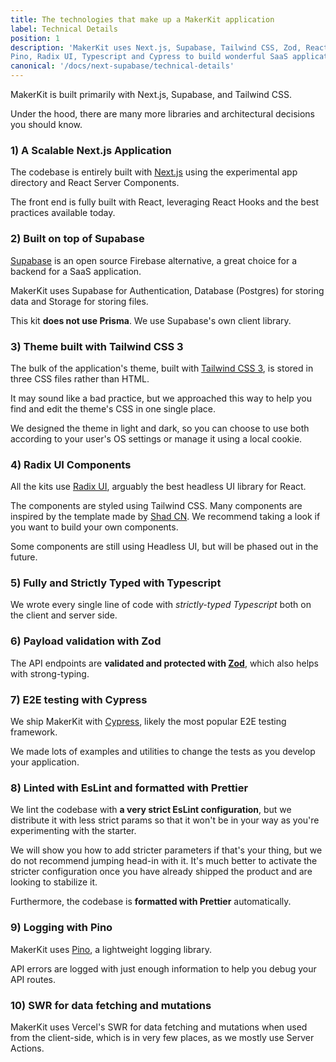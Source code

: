 ```yaml
---
title: The technologies that make up a MakerKit application
label: Technical Details
position: 1
description: 'MakerKit uses Next.js, Supabase, Tailwind CSS, Zod, React Query,
Pino, Radix UI, Typescript and Cypress to build wonderful SaaS applications'
canonical: '/docs/next-supabase/technical-details'
---
```


MakerKit is built primarily with Next.js, Supabase, and Tailwind CSS.

Under the hood, there are many more libraries and architectural
decisions you should know.

### 1) A Scalable Next.js Application
The codebase is entirely built with [Next.js](https://nextjs.org) using the experimental app directory and React Server Components.

The front end is fully built with React, leveraging React Hooks
and the best practices available today.

### 2) Built on top of Supabase

[Supabase](https://supabase.com) is an open source Firebase alternative,
 a great choice for a backend for a SaaS application.

MakerKit uses Supabase for Authentication, Database (Postgres) for storing data and Storage for storing files.

This kit **does not use Prisma**. We use Supabase's own client library.

### 3) Theme built with Tailwind CSS 3

The bulk of the application's theme, built with [Tailwind CSS 3](https://tailwindcss.com/), is
stored in three CSS files rather than HTML.

It may sound like a bad practice, but we approached this way to help you find and edit
the theme's CSS in one single place.

We designed the theme in light and dark, so you can choose to use both according to your user's OS settings or manage it using a local cookie.

### 4) Radix UI Components

All the kits use [Radix UI](https://radix-ui.com), arguably the best headless UI library for React.

The components are styled using Tailwind CSS. Many components are inspired by the template made by [Shad CN](https://ui.shadcn.com/). We recommend taking a look if you want to build your own components.

Some components are still using Headless UI, but will be phased out in the future.

### 5) Fully and Strictly Typed with Typescript

We wrote every single line of code with *strictly-typed Typescript* both on the client and server side.

### 6) Payload validation with Zod

The API endpoints are **validated and protected with [Zod](https://github.com/colinhacks/zod)**, which also helps with strong-typing.

### 7) E2E testing with Cypress

We ship MakerKit with [Cypress](https://www.cypress.io/), likely the most
popular E2E testing framework.

We made lots of examples and utilities to change the tests as you develop
your application.

### 8) Linted with EsLint and formatted with Prettier

We lint the codebase with **a very strict EsLint configuration**, but we distribute it with less strict params so that it won't be in your way as you're experimenting with the starter.

We will show you how to add stricter parameters if that's your thing, but we do not recommend jumping head-in with it. It's much better to activate the stricter configuration once you have already shipped the product and are looking to stabilize it.

Furthermore, the codebase is **formatted with Prettier** automatically.

### 9) Logging with Pino

MakerKit uses [Pino](https://github.com/pinojs/pino), a lightweight logging library.

API errors are logged with just enough information to help you debug
your API routes.

### 10) SWR for data fetching and mutations

MakerKit uses Vercel's SWR for data fetching and mutations when used from the client-side, which is in very few places, as we mostly use Server Actions.